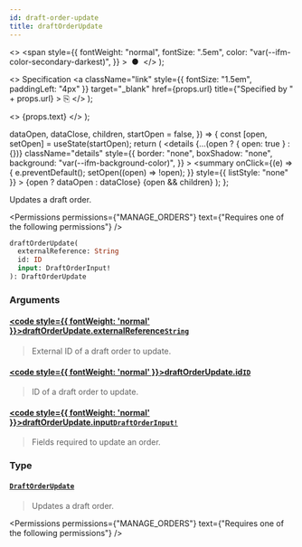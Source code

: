 ```yaml
---
id: draft-order-update
title: draftOrderUpdate
---
```


  <>
    <span
      style={{
        fontWeight: "normal",
        fontSize: ".5em",
        color: "var(--ifm-color-secondary-darkest)",
      }}
    >
      &nbsp;●&nbsp;
    </span>
  </>
);

  <>
    Specification
    <a
      className="link"
      style={{ fontSize: "1.5em", paddingLeft: "4px" }}
      target="\_blank"
      href={props.url}
      title={"Specified by " + props.url}
    >
      ⎘
    </a>
  </>
);

  <>
    <span className={props.class}>{props.text}</span>
  </>
);


  dataOpen,
  dataClose,
  children,
  startOpen = false,
}) => {
  const [open, setOpen] = useState(startOpen);
  return (
    <details
      {...(open ? { open: true } : {})}
      className="details"
      style={{
        border: "none",
        boxShadow: "none",
        background: "var(--ifm-background-color)",
      }}
    >
      <summary
        onClick={(e) => {
          e.preventDefault();
          setOpen((open) => !open);
        }}
        style={{ listStyle: "none" }}
      >
        {open ? dataOpen : dataClose}
      </summary>
      {open && children}
    </details>
  );
};

Updates a draft order.

<Permissions
  permissions={"MANAGE_ORDERS"}
  text={"Requires one of the following permissions"}
/>

```graphql
draftOrderUpdate(
  externalReference: String
  id: ID
  input: DraftOrderInput!
): DraftOrderUpdate
```

### Arguments

#### [<code style={{ fontWeight: 'normal' }}>draftOrderUpdate.<b>externalReference</b></code>](#)<Bullet />[`String`](../../../api-reference/miscellaneous/scalars/string) <Badge class="badge badge--secondary" text="scalar"/> <Badge class="badge badge--secondary" text="miscellaneous"/>

> External ID of a draft order to update.
>
> <Badge
>   text="Added in Saleor 3.10"
>   class="badge badge--secondary margin-bottom--sm"
> />

#### [<code style={{ fontWeight: 'normal' }}>draftOrderUpdate.<b>id</b></code>](#)<Bullet />[`ID`](../../../api-reference/miscellaneous/scalars/id) <Badge class="badge badge--secondary" text="scalar"/> <Badge class="badge badge--secondary" text="miscellaneous"/>

> ID of a draft order to update.

#### [<code style={{ fontWeight: 'normal' }}>draftOrderUpdate.<b>input</b></code>](#)<Bullet />[`DraftOrderInput!`](../../../api-reference/orders/inputs/draft-order-input) <Badge class="badge badge--secondary" text="non-null"/> <Badge class="badge badge--secondary" text="input"/> <Badge class="badge badge--secondary" text="orders"/>

> Fields required to update an order.

### Type

#### [`DraftOrderUpdate`](../../../api-reference/orders/objects/draft-order-update) <Badge class="badge badge--secondary" text="object"/> <Badge class="badge badge--secondary" text="orders"/>

> Updates a draft order.

<Permissions
  permissions={"MANAGE_ORDERS"}
  text={"Requires one of the following permissions"}
/>

